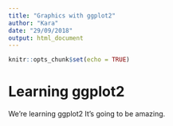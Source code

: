 ```yaml
---
title: "Graphics with ggplot2"
author: "Kara"
date: "29/09/2018"
output: html_document
---
```


```r
knitr::opts_chunk$set(echo = TRUE)
```

# Learning ggplot2

We're learning ggplot2 It's going to be amazing. 
